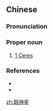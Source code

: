 {{also|谷神星}}
==Chinese==
{{zh-forms|s=谷神星}}

===Pronunciation===
{{zh-pron
|m=Gǔshénxīng
|cat=pn
}}

===Proper noun===
{{zh-proper noun}}

# {{lb|zh|astronomy}} [[w:1 Ceres|1 Ceres]]

===References===
* {{pedialite|穀神星|lang=zh}}
* {{pedialite|1 Ceres}}

[[zh:穀神星]]